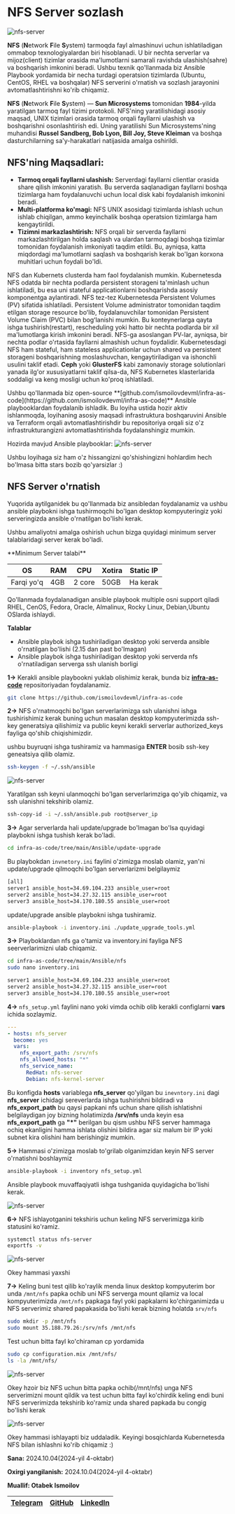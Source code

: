 
# NFS Server sozlash
![nfs-server](https://raw.githubusercontent.com/devops-journey-uz/assets/main/images/article/nfs-server/banner.png)

**NFS** (**N**etwork **F**ile **S**ystem) tarmoqda fayl almashinuvi uchun ishlatiladigan ommabop texnologiyalardan biri hisoblanadi. U bir nechta serverlar va mijoz(client) tizimlar orasida ma'lumotlarni samarali ravishda ulashish(sahre) va boshqarish imkonini beradi. Ushbu texnik qo'llanmada biz Ansible Playbook yordamida bir necha turdagi operatsion tizimlarda (Ubuntu, CentOS, RHEL va boshqalar) NFS serverini o'rnatish va sozlash jarayonini avtomatlashtirishni ko'rib chiqamiz.


**NFS** (**N**etwork **F**ile **S**ystem) — **Sun Microsystems** tomonidan **1984**-yilda yaratilgan tarmoq fayl tizimi protokoli. NFS'ning yaratilishidagi asosiy maqsad, UNIX tizimlari orasida tarmoq orqali fayllarni ulashish va boshqarishni osonlashtirish edi. Uning yaratilishi Sun Microsystems'ning muhandisi **Russel Sandberg, Bob Lyon, Bill Joy, Steve Kleiman** va boshqa dasturchilarning sa'y-harakatlari natijasida amalga oshirildi.

## NFS'ning Maqsadlari:

* **Tarmoq orqali fayllarni ulashish:** Serverdagi fayllarni clientlar orasida share qilish imkonini yaratish. Bu serverda saqlanadigan fayllarni boshqa tizimlarga ham foydalanuvchi uchun local disk kabi foydalanish imkonini beradi.
* **Multi-platforma ko'magi:** NFS UNIX asosidagi tizimlarda ishlash uchun ishlab chiqilgan, ammo keyinchalik boshqa operatsion tizimlarga ham kengaytirildi.
* **Tizimni markazlashtirish:** NFS orqali bir serverda fayllarni markazlashtirilgan holda saqlash va ulardan tarmoqdagi boshqa tizimlar tomonidan foydalanish imkoniyati taqdim etildi. Bu, ayniqsa, katta miqdordagi ma'lumotlarni saqlash va boshqarish kerak bo'lgan korxona muhitlari uchun foydali bo'ldi.

NFS dan Kubernets clusterda ham faol foydalanish mumkin. Kubernetesda NFS odatda bir nechta podlarda persistent storageni ta'minlash uchun ishlatiladi, bu esa uni stateful applicationlarni boshqarishda asosiy komponentga aylantiradi. NFS tez-tez Kubernetesda Persistent Volumes (PV) sifatida ishlatiladi. Persistent Volume administrator tomonidan taqdim etilgan storage resource boʻlib, foydalanuvchilar tomonidan Persistent Volume Claim (PVC) bilan bogʻlanishi mumkin. Bu konteynerlarga qayta ishga tushirish(restart), rescheduling yoki hatto bir nechta podlarda bir xil ma'lumotlarga kirish imkonini beradi. NFS-ga asoslangan PV-lar, ayniqsa, bir nechta podlar o'rtasida fayllarni almashish uchun foydalidir. Kubernetesdagi NFS ham stateful, ham stateless applicationlar uchun shared va persistent storageni boshqarishning moslashuvchan, kengaytiriladigan va ishonchli usulini taklif etadi. **Ceph** yoki **GlusterFS** kabi zamonaviy storage solutionlari yanada ilg'or xususiyatlarni taklif qilsa-da, NFS Kubernetes klasterlarida soddaligi va keng mosligi uchun ko'proq ishlatiladi.

<Callout type="info" emoji="">
Ushbu qo'llanmada biz open-source **[github.com/ismoilovdevml/infra-as-code](https://github.com/ismoilovdevml/infra-as-code)** Ansible playbooklardan foydalanib ishladik. Bu loyiha ustida hozir aktiv ishlanmoqda, loyihaning asosiy maqsadi infrastruktura boshqaruvini Ansible va Terraform orqali avtomatlashtirishdir bu repositoriya orqali siz o'z infrastrukturangizni avtomatlashtirishda foydalanshingiz mumkin. 


Hozirda mavjud Ansible playbooklar:
![nfs-server](https://raw.githubusercontent.com/devops-journey-uz/assets/main/images/article/nfs-server/6.png)

Ushbu loyihaga siz ham o'z hissangizni qo'shishingizni hohlardim hech bo'lmasa bitta stars bozib qo'yarsizlar :)

</Callout>

## NFS Server o'rnatish

Yuqorida aytilganidek bu qo'llanmada biz ansibledan foydalanamiz va ushbu ansible playbokni ishga tushirmoqchi bo'lgan desktop kompyuteringiz yoki serveringizda ansible o'rnatilgan bo'lishi kerak. 

Ushbu amaliyotni amalga oshirish uchun bizga quyidagi minimum server talablaridagi server kerak bo'ladi.

<Callout type="info" emoji="">
**Minimum Server talabi**

| OS            | RAM            | CPU           | Xotira       | Static IP  |
| ------------- | -------------- | ------------- |------------- | ---------- |
| Farqi yo'q    | 4GB            | 2 core        | 50GB         | Ha kerak   |

Qo'llanmada foydalanadigan ansible playbook  multiple osni support qiladi RHEL, CenOS, Fedora, Oracle, Almalinux, Rocky Linux, Debian,Ubuntu OSlarda ishlaydi.

**Talablar**
 * Ansible playbok ishga tushiriladigan desktop yoki serverda ansible o'rnatilgan bo'lishi (2.15 dan past bo'lmagan)
 * Ansible playbok ishga tushiriladigan desktop yoki serverda nfs o'rnatiladigan serverga ssh ulanish borligi
</Callout>

**1->** Kerakli ansible playbookni yuklab olishimiz kerak, bunda biz **[infra-as-code](https://github.com/ismoilovdevml/infra-as-code)** repositoriyadan foydalanamiz.

```bash
git clone https://github.com/ismoilovdevml/infra-as-code
```

**2->** NFS o'rnatmoqchi bo'lgan serverlarimizga ssh ulanishni ishga tushirishimiz kerak buning uchun masalan desktop kompyuterimizda ssh-key generatsiya qilishimiz va public keyni kerakli serverlar authorized_keys fayliga qo'shib chiqishimizdir.

ushbu buyruqni ishga tushiramiz va hammasiga **ENTER** bosib ssh-key geneatsiya qilib olamiz.

```bash
ssh-keygen -f ~/.ssh/ansible
```

![nfs-server](https://raw.githubusercontent.com/devops-journey-uz/assets/main/images/article/nfs-server/1.png)

Yaratilgan ssh keyni ulanmoqchi bo'lgan serverlarimziga qo'yib chiqamiz, va ssh ulanishni tekshirib olamiz.

```bash
ssh-copy-id -i ~/.ssh/ansible.pub root@server_ip
```

**3->** Agar serverlarda hali update/upgrade bo'lmagan bo'lsa quyidagi playbokni ishga tushish kerak bo'ladi.

```bash
cd infra-as-code/tree/main/Ansible/update-upgrade
```
Bu playbokdan `invnetory.ini` faylini o'zimizga moslab olamiz, yan'ni update/upgrade qilmoqchi bo'lgan serverlarizmi belgilaymiz

```bash filename="inventory.ini"
[all]
server1 ansible_host=34.69.104.233 ansible_user=root
server2 ansible_host=34.27.32.115 ansible_user=root
server3 ansible_host=34.170.180.55 ansible_user=root
```

update/upgrade ansible playbokni ishga tushiramiz.

```bash
ansible-playbook -i inventory.ini ./update_upgrade_tools.yml
```

**3->** Playboklardan nfs ga o'tamiz va inventory.ini fayliga NFS seerverlarimizni ulab chiqamiz.


```bash
cd infra-as-code/tree/main/Ansible/nfs
sudo nano inventory.ini
```

```bash filename="inventory.ini"
server1 ansible_host=34.69.104.233 ansible_user=root
server2 ansible_host=34.27.32.115 ansible_user=root
server3 ansible_host=34.170.180.55 ansible_user=root
```
**4->** `nfs_setup.yml` faylini nano yoki vimda ochib olib kerakli configlarni **vars** ichida sozlaymiz.

```yml filename="nfs_setup.yml" {2,5-6}
---
- hosts: nfs_server
  become: yes
  vars:
    nfs_export_path: /srv/nfs
    nfs_allowed_hosts: "*"
    nfs_service_name:
      RedHat: nfs-server
      Debian: nfs-kernel-server
```
Bu konfigda **hosts** variablega **nfs_server** qo'yilgan bu `inevntory.ini` dagi **nfs_server** ichidagi sereverlarda ishga tushirishni bildiradi va **nfs_export_path** bu qaysi papkani nfs uchun share qilish ishlatishni belgilaydigan joy bizning holatimizda **/srv/nfs** unda keyin esa **nfs_export_path** ga **"*"** berilgan bu qism ushbu NFS server hammaga ochiq ekanligini hamma ishlata olishini bildira agar siz malum bir IP yoki subnet kira olishini ham berishingiz mumkin.

**5->** Hammasi o'zimizga moslab to'grilab olganimzidan keyin NFS server o'rnatishni boshlaymiz


```bash
ansible-playbook -i inventory nfs_setup.yml
```

Ansible playbook muvaffaqiyatli ishga tushganida quyidagicha bo'lishi kerak.

![nfs-server](https://raw.githubusercontent.com/devops-journey-uz/assets/main/images/article/nfs-server/2.png)

**6->** NFS ishlayotganini tekshiris uchun keling NFS serverimizga kirib statusini ko'ramiz.

```bash
systemctl status nfs-server
exportfs -v
```

![nfs-server](https://raw.githubusercontent.com/devops-journey-uz/assets/main/images/article/nfs-server/3.png)

Okey hammasi yaxshi

**7->** Keling buni test qilib ko'raylik menda linux desktop kompyuterim bor unda `/mnt/nfs` papka ochib uni NFS serverga mount qilamiz va local kompyuterimizda `/mnt/nfs` papkaga fayl yoki papkalarni ko'chirganimizda u NFS serverimiz shared papakasida bo'lishi kerak bizning holatda `srv/nfs`

```bash
sudo mkdir -p /mnt/nfs
sudo mount 35.188.79.26:/srv/nfs /mnt/nfs
```
Test uchun bitta fayl ko'chiraman cp yordamida 

```bash
sudo cp configuration.mix /mnt/nfs/
ls -la /mnt/nfs/
```
![nfs-server](https://raw.githubusercontent.com/devops-journey-uz/assets/main/images/article/nfs-server/5.png)

Okey hzoir biz NFS uchun bitta papka ochib(/mnt/nfs) unga NFS serverimizni mount qildik va test uchun bitta fayl ko'chirdik keling endi buni NFS serverimizda tekshirib ko'ramiz unda shared papkada bu congig bo'lishi kerak

![nfs-server](https://raw.githubusercontent.com/devops-journey-uz/assets/main/images/article/nfs-server/4.png)

Okey hammasi ishlayapti biz uddaladik. Keyingi bosqichlarda Kubernetesda NFS bilan ishlashni ko'rib chiqamiz :)


<Callout type="info" emoji="">

**Sana:** 2024.10.04(2024-yil 4-oktabr)

**Oxirgi yangilanish:** 2024.10.04(2024-yil 4-oktabr)

**Muallif: Otabek Ismoilov**

| [Telegram](https://t.me/Otabek_Ismoilov) | [GitHub](https://github.com/ismoilovdevml) | [LinkedIn](https://www.linkedin.com/in/otabek-ismoilov-8625b0222/) |
| - | - | - |

</Callout>